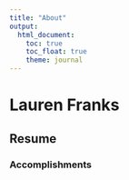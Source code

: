 ```yaml
---
title: "About"
output: 
  html_document:
    toc: true
    toc_float: true
    theme: journal
---
```


# Lauren Franks
## Resume
### Accomplishments 


